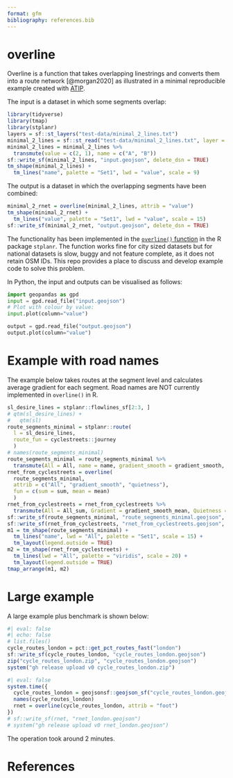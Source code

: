 ```yaml
---
format: gfm
bibliography: references.bib
---
```


# overline

Overline is a function that takes overlapping linestrings and converts them into a route network [@morgan2020] as illustrated in a minimal reproducible example created with [ATIP](https://github.com/acteng/atip/).

The input is a dataset in which some segments overlap:

```r
library(tidyverse)
library(tmap)
library(stplanr)
layers = sf::st_layers("test-data/minimal_2_lines.txt")
minimal_2_lines = sf::st_read("test-data/minimal_2_lines.txt", layer = layers[[1]])
minimal_2_lines = minimal_2_lines %>% 
  transmute(value = c(2, 1), name = c("A", "B"))
sf::write_sf(minimal_2_lines, "input.geojson", delete_dsn = TRUE)
tm_shape(minimal_2_lines) +
  tm_lines("name", palette = "Set1", lwd = "value", scale = 9)
```

The output is a dataset in which the overlapping segments have been combined:

```r
minimal_2_rnet = overline(minimal_2_lines, attrib = "value")
tm_shape(minimal_2_rnet) +
  tm_lines("value", palette = "Set1", lwd = "value", scale = 15)
sf::write_sf(minimal_2_rnet, "output.geojson", delete_dsn = TRUE)
```

The functionality has been implemented in the [`overline()` function](https://docs.ropensci.org/stplanr/reference/overline.html) in the R package `stplanr`. The function works fine for city sized datasets but for national datasets is slow, buggy and not feature complete, as it does not retain OSM IDs. This repo provides a place to discuss and develop example code to solve this problem.

In Python, the input and outputs can be visualised as follows:

```python
import geopandas as gpd
input = gpd.read_file("input.geojson")
# Plot with colour by value:
input.plot(column="value")
```

```python
output = gpd.read_file("output.geojson")
output.plot(column="value")
```

# Example with road names

The example below takes routes at the segment level and calculates average gradient for each segment. Road names are NOT currently implemented in `overline()` in R.

```r
sl_desire_lines = stplanr::flowlines_sf[2:3, ]
# qtm(sl_desire_lines) +
#   qtm(sl)
route_segments_minimal = stplanr::route(
  l = sl_desire_lines,
  route_fun = cyclestreets::journey
  )
# names(route_segments_minimal)
route_segments_minimal = route_segments_minimal %>% 
  transmute(All = All, name = name, gradient_smooth = gradient_smooth, quietness = quietness)
rnet_from_cyclestreets = overline(
  route_segments_minimal,
  attrib = c("All", "gradient_smooth", "quietness"),
  fun = c(sum = sum, mean = mean)
  )
rnet_from_cyclestreets = rnet_from_cyclestreets %>% 
  transmute(All = All_sum, Gradient = gradient_smooth_mean, Quietness = quietness_mean)
sf::write_sf(route_segments_minimal, "route_segments_minimal.geojson", delete_dsn = TRUE)
sf::write_sf(rnet_from_cyclestreets, "rnet_from_cyclestreets.geojson", delete_dsn = TRUE)
m1 = tm_shape(route_segments_minimal) +
  tm_lines("name", lwd = "All", palette = "Set1", scale = 15) +
  tm_layout(legend.outside = TRUE)
m2 = tm_shape(rnet_from_cyclestreets) +
  tm_lines(lwd = "All", palette = "viridis", scale = 20) +
  tm_layout(legend.outside = TRUE)
tmap_arrange(m1, m2)
```

# Large example

A large example plus benchmark is shown below:

```r
#| eval: false
#| echo: false
# list.files()
cycle_routes_london = pct::get_pct_routes_fast("london")
sf::write_sf(cycle_routes_london, "cycle_routes_london.geojson")
zip("cycle_routes_london.zip", "cycle_routes_london.geojson")
system("gh release upload v0 cycle_routes_london.zip")
```

```r
#| eval: false
system.time({
  cycle_routes_london = geojsonsf::geojson_sf("cycle_routes_london.geojson")
  names(cycle_routes_london)
  rnet = overline(cycle_routes_london, attrib = "foot")
})
# sf::write_sf(rnet, "rnet_london.geojson")
# system("gh release upload v0 rnet_london.geojson")
```
The operation took around 2 minutes.

# References
